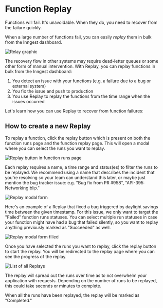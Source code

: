 # Function Replay

Functions will fail. It's unavoidable. When they do, you need to recover from the failure quickly.

When a large number of functions fail, you can easily _replay_ them in bulk from the Inngest dashboard.

![Relay graphic](/assets/docs/platform/replay/featured-image-v2.png)

The recovery flow in other systems may require dead-letter queues or some other form of manual intervention.
With Replay, you can replay functions in bulk from the Inngest dashboard:

1. You detect an issue with your functions (e.g. a failure due to a bug or external system)
2. You fix the issue and push to production
3. You use Replay to replay the functions from the time range when the issues occurred

Let's learn how you can use Replay to recover from function failures:

## How to create a new Replay

To replay a function, click the replay button which is present on both the function runs page and
the function replay page. This will open a modal where you can select the runs you want to replay.

![Replay button in function runs page](/assets/docs/platform/replay/replay-function-runs.png)


Each replay requires a name, a time range and status(es) to filter the runs to be replayed.
We recommend using a name that describes the incident that you're resolving so your team can
understand this later, or maybe just mention the bug tracker issue:  e.g. "Bug fix from PR #958",
"API-395: Networking blip."

![Replay modal form](/assets/docs/platform/replay/replay-function-modal-empty.png)


Here's an example of a Replay that fixed a bug triggered by daylight savings time between the given timestamp.
For this issue, we only want to target the "Failed" function runs statuses. You can select multiple run
statuses in case your function might have had a bug that failed silently, so you want to replay anything
previously marked as "Succeeded" as well.

![Replay modal form filled](/assets/docs/platform/replay/replay-function-modal-filled.png)


Once you have selected the runs you want to replay, click the replay button to start the replay. You
will be redirected to the replay page where you can see the progress of the replay.

![List of all Replays](/assets/docs/platform/replay/replay-function-replays.png)

The replay will spread out the runs over time as to not overwhelm your application with requests.
Depending on the number of runs to be replayed, this could take seconds or minutes to complete.

When all the runs have been replayed, the replay will be marked as "Completed."